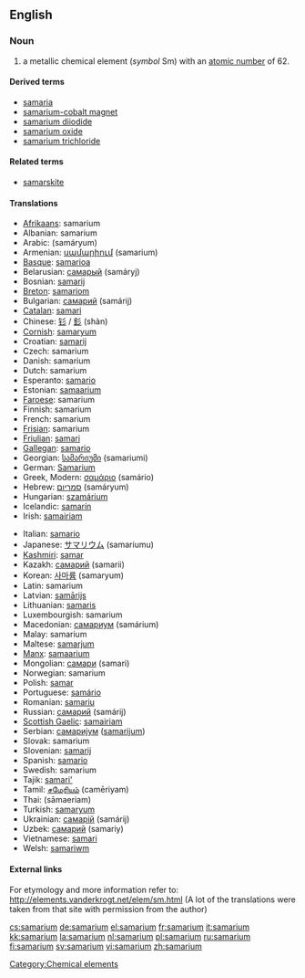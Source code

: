 {{see|Samarium}}
==English==
{{elements|Sm|promethium|Pm|europium|Eu}}

=== Noun ===
{{en-noun|-}}
{{wikipedia}}

# a metallic chemical element (''symbol'' Sm) with an [[atomic number]] of 62.

====Derived terms====
*[[samaria]]
*[[samarium-cobalt magnet]]
*[[samarium diiodide]]
*[[samarium oxide]]
*[[samarium trichloride]]

====Related terms====
*[[samarskite]]<!--origin of the word "samarium"-->

==== Translations ====
{{top}}
*[[Afrikaans]]: samarium
*Albanian: samarium
*Arabic: {{ARchar|[[ساماريوم]]}} (samáryum) {{m}}
*Armenian: [[սամարիում]] (samarium)
*[[Basque]]: [[samarioa]]
*Belarusian: [[самарый]] (samáryj) {{m}}
*Bosnian: [[samarij]]
*[[Breton]]: [[samariom]]
*Bulgarian: [[самарий]] (samárij) {{m}}
*[[Catalan]]: [[samari]]
*Chinese: [[钐]] / [[釤]] (shàn)
*[[Cornish]]: [[samaryum]]
*Croatian: [[samarij]]
*Czech: samarium
*Danish: samarium
*Dutch: samarium {{n}}
*Esperanto: [[samario]]
*Estonian: [[samaarium]]
*[[Faroese]]: samarium
*Finnish: samarium
*French: samarium {{m}}
*[[Frisian]]: samarium
*[[Friulian]]: [[samari]]
*[[Gallegan]]: [[samario]]
*Georgian: [[სამარიუმი]] (samariumi)
*German: [[Samarium]] {{n}}
*Greek, Modern: [[σαμάριο]] (samário) {{n}}
*Hebrew: [[סמריום]] (samáryum)
*Hungarian: [[szamárium]]
*Icelandic: [[samarín]]
*Irish: [[samairiam]]
{{mid}}
*Italian: [[samario]] {{m}}
*Japanese: [[サマリウム]] (samariumu)
*[[Kashmiri]]: [[samar]]
*Kazakh: [[самарий]] (samarii)
*Korean: [[사마륨]] (samaryum)
*Latin: samarium
*Latvian: [[samārijs]]
*Lithuanian: [[samaris]]
*Luxembourgish: samarium
*Macedonian: [[самариум]] (samárium) {{m}}
*Malay: samarium
*Maltese: [[samarjum]]
*[[Manx]]: [[samaarium]]
*Mongolian: [[самари]] (samari)
*Norwegian: samarium
*Polish: [[samar]] {{m}}
*Portuguese: [[samário]] {{m}}
*Romanian: [[samariu]] {{n}}
*Russian: [[самарий]] (samárij) {{m}}
*[[Scottish Gaelic]]: [[samairiam]]
*Serbian: [[самариjум]] ([[samarijum]]) {{m}}
*Slovak: samarium
*Slovenian: [[samarij]]
*Spanish: [[samario]] {{m}}
*Swedish: samarium
*Tajik: [[samari']]
*Tamil: [[சமேரியம்]] (camēriyam)
*Thai: {{THchar|[[ซาแมเรียม]]}} (sāmaeriam)
*Turkish: [[samaryum]]
*Ukrainian: [[самарій]] (samárij) {{m}}
*Uzbek: [[самарий]] (samariy)
*Vietnamese: [[samari]]
*Welsh: [[samariwm]]
{{bottom}}

====External links====
For etymology and more information refer to:
http://elements.vanderkrogt.net/elem/sm.html
(A lot of the translations were taken from that site with permission from the author)

[[Category:Chemical elements]]

[[cs:samarium]]
[[de:samarium]]
[[el:samarium]]
[[fr:samarium]]
[[it:samarium]]
[[kk:samarium]]
[[la:samarium]]
[[nl:samarium]]
[[pl:samarium]]
[[ru:samarium]]
[[fi:samarium]]
[[sv:samarium]]
[[vi:samarium]]
[[zh:samarium]]